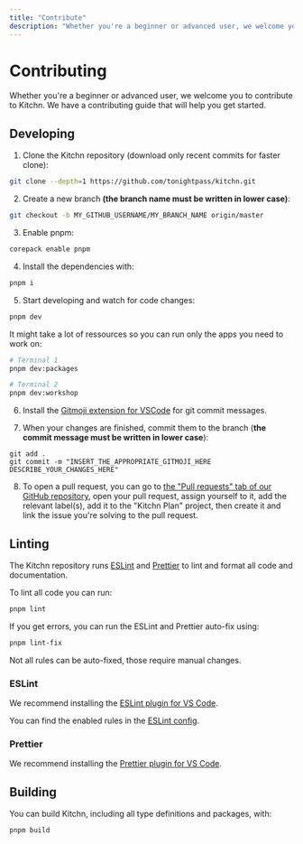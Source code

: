 ```yaml
---
title: "Contribute"
description: "Whether you're a beginner or advanced user, we welcome you to contribute to Kitchn. We have a contributing guide that will help you get started."
---
```



# Contributing

Whether you're a beginner or advanced user, we welcome you to contribute to Kitchn. We have a contributing guide that will help you get started.

## Developing

1. Clone the Kitchn repository (download only recent commits for faster clone):
```sh
git clone --depth=1 https://github.com/tonightpass/kitchn.git
```

2. Create a new branch **(the branch name must be written in lower case)**:
```sh
git checkout -b MY_GITHUB_USERNAME/MY_BRANCH_NAME origin/master
```

3. Enable pnpm:
```sh
corepack enable pnpm
```

4. Install the dependencies with:
```sh
pnpm i
```

5. Start developing and watch for code changes:
```sh
pnpm dev
```

It might take a lot of ressources so you can run only the apps you need to work on:
```sh
# Terminal 1
pnpm dev:packages

# Terminal 2
pnpm dev:workshop
```

6.  Install the [Gitmoji extension for VSCode](https://marketplace.visualstudio.com/items?itemName=seatonjiang.gitmoji-vscode) for git commit messages.    

7.  When your changes are finished, commit them to the branch (**the commit message must be written in lower case**):
```
git add .
git commit -m "INSERT_THE_APPROPRIATE_GITMOJI_HERE DESCRIBE_YOUR_CHANGES_HERE"
```

8.  To open a pull request, you can go to [the "Pull requests" tab of our GitHub repository](https://github.com/tonightpass/kitchn/pulls), open your pull request, assign yourself to it, add the relevant label(s), add it to the "Kitchn Plan" project, then create it and link the issue you're solving to the pull request.

## Linting

The Kitchn repository runs [ESLint](https://eslint.org) and [Prettier](https://prettier.io) to lint and format all code and documentation.

To lint all code you can run:

```sh
pnpm lint
```

If you get errors, you can run the ESLint and Prettier auto-fix using:

```sh
pnpm lint-fix
```

Not all rules can be auto-fixed, those require manual changes.

### ESLint

We recommend installing the [ESLint plugin for VS Code](https://marketplace.visualstudio.com/items?itemName=dbaeumer.vscode-eslint).

You can find the enabled rules in the [ESLint config](https://github.com/AntoineKM/antoine/tree/master/packages/eslint-config-antoine).

### Prettier

We recommend installing the [Prettier plugin for VS Code](https://marketplace.visualstudio.com/items?itemName=esbenp.prettier-vscode).

## Building

You can build Kitchn, including all type definitions and packages, with:

```bash
pnpm build
```
